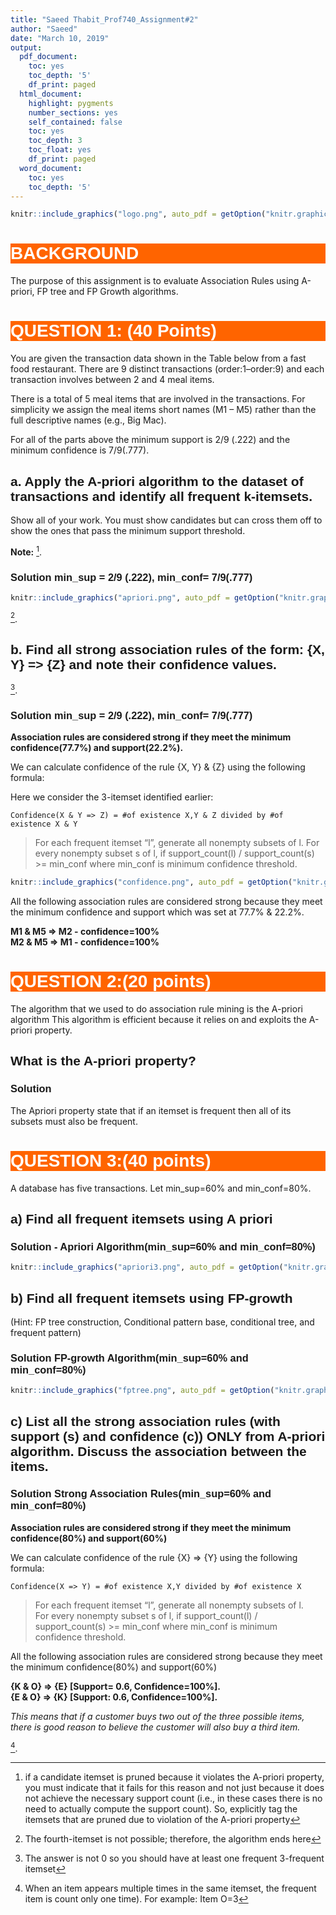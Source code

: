 ---
title: "Saeed Thabit_Prof740_Assignment#2"
author: "Saeed"
date: "March 10, 2019"
output:
  pdf_document:
    toc: yes
    toc_depth: '5'
    df_print: paged
  html_document:
    highlight: pygments
    number_sections: yes
    self_contained: false
    toc: yes
    toc_depth: 3
    toc_float: yes
    df_print: paged
  word_document:
    toc: yes
    toc_depth: '5'
---

<style>
h1,h2,h3,h4 {
  font-family: 'Raleway', sans-serif;
}
h1 {
  background-color: #FF6400;
  color: white;
}
</style>

```{r pressure, echo=FALSE,fig.cap="", out.width = '100%'}
knitr::include_graphics("logo.png", auto_pdf = getOption("knitr.graphics.auto_pdf", FALSE), dpi = NULL)
```

\newpage
# BACKGROUND {-}
The purpose of this assignment is to evaluate Association Rules using A-priori, FP tree and FP Growth algorithms.



# QUESTION 1: (40 Points) {-}

You are given the transaction data shown in the Table below from a fast food restaurant. There are 9 distinct transactions (order:1–order:9) and each transaction involves between 2 and 4 meal items.    

There is a total of 5 meal items that are involved in the transactions. For simplicity we assign the meal items short names (M1 – M5) rather than the full descriptive names (e.g., Big Mac).    


For all of the parts above the minimum support is 2/9 (.222) and the minimum confidence is 7/9(.777). 


## a. Apply the A-priori algorithm to the dataset of transactions and identify all frequent k-itemsets. {-}

Show all of your work. You must show candidates but can cross them off to show the ones that pass the minimum support threshold. 

**Note:** 
^[if a candidate itemset is pruned because it violates the A-priori property, you must indicate that it fails for this reason and not just because it does not achieve the necessary support count (i.e., in these cases there is no need to actually compute the support count). So, explicitly tag the itemsets that are pruned due to violation of the A-priori property].

### Solution min_sup = 2/9 (.222), min_conf= 7/9(.777)    {-}
```{r echo=FALSE, out.width = '100%'}
knitr::include_graphics("apriori.png", auto_pdf = getOption("knitr.graphics.auto_pdf", FALSE), dpi = NULL)
```
    
^[The fourth-itemset is not possible; therefore, the algorithm ends here].      


## b. Find all strong association rules of the form: {X, Y} => {Z} and note their confidence values. {-}

^[The answer is not 0 so you should have at least one frequent 3-frequent itemset].


### Solution min_sup = 2/9 (.222), min_conf= 7/9(.777)    {-}

**Association rules are considered strong if they meet the minimum confidence(77.7%) and support(22.2%).**    

We can calculate confidence of the rule {X, Y} & {Z} using the following formula:

Here we consider the 3-itemset identified earlier:    
```
Confidence(X & Y => Z) = #of existence X,Y & Z divided by #of existence X & Y
```    
> For each frequent itemset “l”, generate all nonempty subsets of l. 
> For every nonempty subset s of l, if support_count(l) / support_count(s) >= min_conf where min_conf is minimum confidence threshold.

```{r echo=FALSE, out.width = '80%'}
knitr::include_graphics("confidence.png", auto_pdf = getOption("knitr.graphics.auto_pdf", FALSE), dpi = NULL)
```
    
All the following association rules are considered strong because they meet the minimum confidence and support which was set at 77.7% & 22.2%.    

**M1 & M5 =>  M2 - confidence=100%**      
**M2 & M5 =>  M1 - confidence=100%**     

\newpage    

# QUESTION 2:(20 points) {-}
The algorithm that we used to do association rule mining is the A-priori algorithm This algorithm is efficient because it relies on and exploits the A-priori property.

 
##  What is the A-priori property? {-}

### Solution  {-}
The Apriori property state that if an itemset is frequent then all of its subsets must also be frequent. 

# QUESTION 3:(40 points) {-}
 A database has five transactions. Let min_sup=60% and  min_conf=80%.
 
 
## a) Find all frequent itemsets using A priori {-}

### Solution - Apriori Algorithm(min_sup=60% and  min_conf=80%)    {-}
```{r echo=FALSE,fig.cap="", out.width = '100%'}
knitr::include_graphics("apriori3.png", auto_pdf = getOption("knitr.graphics.auto_pdf", FALSE), dpi = NULL)
```

    
## b) Find all frequent itemsets using FP-growth    {-}
(Hint: FP tree construction, Conditional pattern base, conditional tree, and frequent pattern)    

### Solution FP-growth Algorithm(min_sup=60% and  min_conf=80%)   {-}
```{r echo=FALSE,fig.cap="", out.width = '100%'}
knitr::include_graphics("fptree.png", auto_pdf = getOption("knitr.graphics.auto_pdf", FALSE), dpi = NULL)
```

\newpage
## c) List all the strong association rules (with support (s) and confidence (c)) ONLY from A-priori algorithm. Discuss the association between the items. {-}

### Solution Strong Association Rules(min_sup=60% and  min_conf=80%)   {-}

**Association rules are considered strong if they meet the minimum confidence(80%) and support(60%)**    

We can calculate confidence of the rule {X} => {Y} using the following formula:
```
Confidence(X => Y) = #of existence X,Y divided by #of existence X 
```      

> For each frequent itemset “l”, generate all nonempty subsets of l.    
> For every nonempty subset s of l, if support_count(l) / support_count(s) >= min_conf where min_conf is minimum confidence threshold.

All the following association rules are considered strong because they meet the minimum confidence(80%) and support(60%)       


**{K & O} => {E} [Support= 0.6, Confidence=100%].**    
**{E & O} => {K} [Support: 0.6, Confidence=100%].**  


*This means that if a customer buys two out of the three possible items, there is good reason to believe the customer will also buy a third item. *


^[When an item appears multiple times in the same itemset, the frequent item is count only one time). For example: Item O=3].